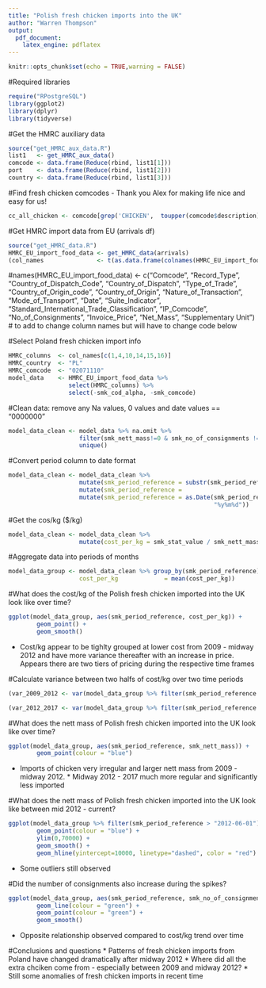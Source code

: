 ```yaml
---
title: "Polish fresh chicken imports into the UK"
author: "Warren Thompson"
output:
  pdf_document:
    latex_engine: pdflatex
---
```


```r
knitr::opts_chunk$set(echo = TRUE,warning = FALSE)
```


#Required libraries
```r
require("RPostgreSQL")
library(ggplot2)
library(dplyr)
library(tidyverse)
```

#Get the HMRC auxiliary data
```r
source("get_HMRC_aux_data.R")
list1   <- get_HMRC_aux_data()
comcode <- data.frame(Reduce(rbind, list1[1]))
port    <- data.frame(Reduce(rbind, list1[2]))
country <- data.frame(Reduce(rbind, list1[3]))
```

#Find fresh chicken comcodes - Thank you Alex for making life nice and easy for us! 
```r
cc_all_chicken <- comcode[grep('CHICKEN',  toupper(comcode$description)),]
```

#Get HMRC import data from EU (arrivals df)
```r
source("get_HMRC_data.R")
HMRC_EU_import_food_data <- get_HMRC_data(arrivals) 
(col_names               <- t(as.data.frame(colnames(HMRC_EU_import_food_data))))
```

#names(HMRC_EU_import_food_data) <- c("Comcode", "Record_Type", "Country_of_Dispatch_Code", "Country_of_Dispatch", "Type_of_Trade", "Country_of_Origin_code", "Country_of_Origin", "Nature_of_Transaction", "Mode_of_Transport", "Date", "Suite_Indicator", "Standard_International_Trade_Classification", "IP_Comcode", "No_of_Consignments", "Invoice_Price", "Net_Mass", "Supplementary Unit") 
# to add to change column names but will have to change code below

#Select Poland fresh chicken import info
```r
HMRC_columns  <- col_names[c(1,4,10,14,15,16)]
HMRC_country  <- "PL"
HMRC_comcode  <- "02071110"
model_data    <- HMRC_EU_import_food_data %>% 
                 select(HMRC_columns) %>%                                                         filter(smk_cod_alpha == HMRC_country & smk_comcode ==                                   HMRC_comcode) %>%
                 select(-smk_cod_alpha, -smk_comcode)
```

#Clean data: remove any Na values, 0 values and date values == "0000000" 
```r
model_data_clean <- model_data %>% na.omit %>% 
                    filter(smk_nett_mass!=0 & smk_no_of_consignments != 0 &                                 smk_stat_value != 0) %>%                                                  filter(smk_period_reference!="0000000") %>%                                      mutate(abs(smk_nett_mass) & abs(smk_no_of_consignments) &                               abs(smk_stat_value)) %>% 
                    unique()
```

#Convert period column to date format
```r
model_data_clean <- model_data_clean %>% 
                    mutate(smk_period_reference = substr(smk_period_reference,                               4,7)) %>% 
                    mutate(smk_period_reference =                                                            paste0(smk_period_reference,"01")) %>%
                    mutate(smk_period_reference = as.Date(smk_period_reference,
                                                          "%y%m%d"))
```

#Get the cos/kg ($/kg)
```r
model_data_clean <- model_data_clean %>% 
                    mutate(cost_per_kg = smk_stat_value / smk_nett_mass)
```

#Aggregate data into periods of months
```r
model_data_group <- model_data_clean %>% group_by(smk_period_reference) %>%                          summarise(smk_nett_mass = sum(smk_nett_mass),                                    smk_no_of_consignments  = sum(smk_no_of_consignments),                           smk_stat_value          = sum(smk_stat_value), 
                    cost_per_kg             = mean(cost_per_kg))
```

#What does the cost/kg of the Polish fresh chicken imported into the UK look like over time?
```r
ggplot(model_data_group, aes(smk_period_reference, cost_per_kg)) +
        geom_point() +
        geom_smooth()
```
* Cost/kg appear to be tighlty grouped at lower cost from 2009 - midway 2012 and have more variance thereafter with an increase in price. Appears there are two tiers of pricing during the respective time frames

#Calculate variance between two halfs of cost/kg over two time periods
```r
(var_2009_2012 <- var(model_data_group %>% filter(smk_period_reference <                           "2012-06-01") %>% select(cost_per_kg)))

(var_2012_2017 <- var(model_data_group %>% filter(smk_period_reference >                           "2012-06-01") %>% select(cost_per_kg)))
```

#What does the nett mass of Polish fresh chicken imported into the UK look like over time?
```r
ggplot(model_data_group, aes(smk_period_reference, smk_nett_mass)) +
        geom_point(colour = "blue") 
```

* Imports of chicken very irregular and larger nett mass from 2009 - midway 2012. * Midway 2012 - 2017 much more regular and significantly less imported 

#What does the nett mass of Polish fresh chicken imported into the UK look like between mid 2012 - current?
```r
ggplot(model_data_group %>% filter(smk_period_reference > "2012-06-01"),                 aes(smk_period_reference, smk_nett_mass)) +
        geom_point(colour = "blue") +
        ylim(0,70000) +
        geom_smooth() +
        geom_hline(yintercept=10000, linetype="dashed", color = "red")
```
* Some outliers still observed

#Did the number of consignments also increase during the spikes? 
```r
ggplot(model_data_group, aes(smk_period_reference, smk_no_of_consignments)) +
        geom_line(colour = "green") +
        geom_point(colour = "green") +
        geom_smooth()
```
* Opposite relationship observed compared to cost/kg trend over time

#Conclusions and questions
* Patterns of fresh chicken imports from Poland have changed dramatically after midway 2012
* Where did all the extra chciken come from - especially between 2009 and midway 2012?
* Still some anomalies of fresh chicken imports in recent time